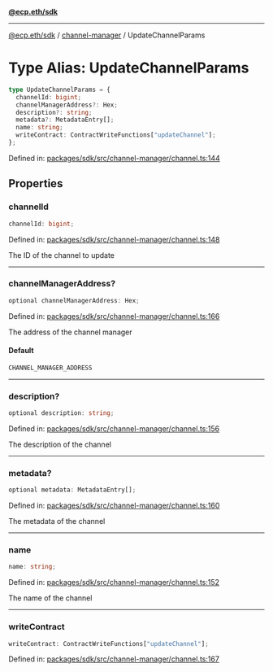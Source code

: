 [**@ecp.eth/sdk**](../../index.mdx)

***

[@ecp.eth/sdk](/sdk-reference/index.mdx) / [channel-manager](/sdk-reference/channel-manager/index.mdx) / UpdateChannelParams

# Type Alias: UpdateChannelParams

```ts
type UpdateChannelParams = {
  channelId: bigint;
  channelManagerAddress?: Hex;
  description?: string;
  metadata?: MetadataEntry[];
  name: string;
  writeContract: ContractWriteFunctions["updateChannel"];
};
```

Defined in: [packages/sdk/src/channel-manager/channel.ts:144](https://github.com/ecp-eth/comments-monorepo/blob/main/packages/sdk/src/channel-manager/channel.ts#L144)

## Properties

### channelId

```ts
channelId: bigint;
```

Defined in: [packages/sdk/src/channel-manager/channel.ts:148](https://github.com/ecp-eth/comments-monorepo/blob/main/packages/sdk/src/channel-manager/channel.ts#L148)

The ID of the channel to update

***

### channelManagerAddress?

```ts
optional channelManagerAddress: Hex;
```

Defined in: [packages/sdk/src/channel-manager/channel.ts:166](https://github.com/ecp-eth/comments-monorepo/blob/main/packages/sdk/src/channel-manager/channel.ts#L166)

The address of the channel manager

#### Default

```ts
CHANNEL_MANAGER_ADDRESS
```

***

### description?

```ts
optional description: string;
```

Defined in: [packages/sdk/src/channel-manager/channel.ts:156](https://github.com/ecp-eth/comments-monorepo/blob/main/packages/sdk/src/channel-manager/channel.ts#L156)

The description of the channel

***

### metadata?

```ts
optional metadata: MetadataEntry[];
```

Defined in: [packages/sdk/src/channel-manager/channel.ts:160](https://github.com/ecp-eth/comments-monorepo/blob/main/packages/sdk/src/channel-manager/channel.ts#L160)

The metadata of the channel

***

### name

```ts
name: string;
```

Defined in: [packages/sdk/src/channel-manager/channel.ts:152](https://github.com/ecp-eth/comments-monorepo/blob/main/packages/sdk/src/channel-manager/channel.ts#L152)

The name of the channel

***

### writeContract

```ts
writeContract: ContractWriteFunctions["updateChannel"];
```

Defined in: [packages/sdk/src/channel-manager/channel.ts:167](https://github.com/ecp-eth/comments-monorepo/blob/main/packages/sdk/src/channel-manager/channel.ts#L167)

